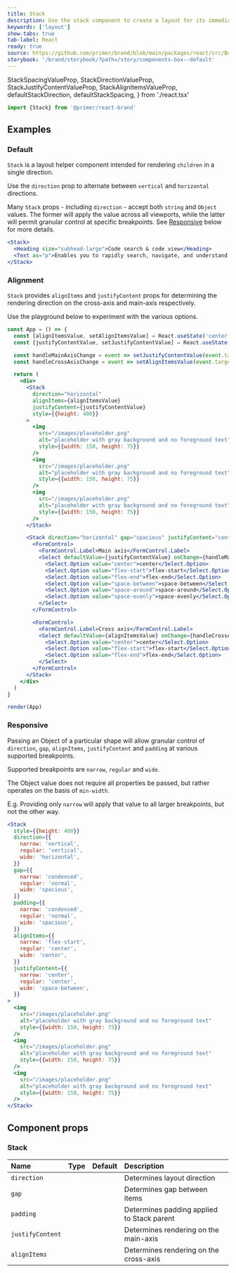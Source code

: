 ```yaml
---
title: Stack
description: Use the stack component to create a layout for its immediate children along the vertical or horizontal axis.
keywords: ['layout']
show-tabs: true
tab-label: React
ready: true
source: https://github.com/primer/brand/blob/main/packages/react/src/Box/Box.tsx
storybook: '/brand/storybook/?path=/story/components-box--default'
---
```


  StackSpacingValueProp,
  StackDirectionValueProp,
  StackJustifyContentValueProp,
  StackAlignItemsValueProp,
  defaultStackDirection,
  defaultStackSpacing,
} from './react.tsx'

```js
import {Stack} from '@primer/react-brand'
```

## Examples

### Default

`Stack` is a layout helper component intended for rendering `children` in a single direction.

Use the `direction` prop to alternate between `vertical` and `horizontal` directions.

Many `Stack` props - including `direction` - accept both `string` and `Object` values. The former will apply the value across all viewports, while the latter will permit granular control at specific breakpoints. See [Responsive](#Responsive) below for more details.

```jsx live
<Stack>
  <Heading size="subhead-large">Code search & code view</Heading>
  <Text as="p">Enables you to rapidly search, navigate, and understand code, right from GitHub.com.</Text>
</Stack>
```

### Alignment

`Stack` provides `alignItems` and `justifyContent` props for determining the rendering direction on the cross-axis and main-axis respectively.

Use the playground below to experiment with the various options.

```jsx filename="noinline"
const App = () => {
  const [alignItemsValue, setAlignItemsValue] = React.useState('center')
  const [justifyContentValue, setJustifyContentValue] = React.useState('space-between')

  const handleMainAxisChange = event => setJustifyContentValue(event.target.value)
  const handleCrossAxisChange = event => setAlignItemsValue(event.target.value)

  return (
    <div>
      <Stack
        direction="horizontal"
        alignItems={alignItemsValue}
        justifyContent={justifyContentValue}
        style={{height: 400}}
      >
        <img
          src="/images/placeholder.png"
          alt="placeholder with gray background and no foreground text"
          style={{width: 150, height: 75}}
        />
        <img
          src="/images/placeholder.png"
          alt="placeholder with gray background and no foreground text"
          style={{width: 150, height: 75}}
        />
        <img
          src="/images/placeholder.png"
          alt="placeholder with gray background and no foreground text"
          style={{width: 150, height: 75}}
        />
      </Stack>

      <Stack direction="horizontal" gap="spacious" justifyContent="center">
        <FormControl>
          <FormControl.Label>Main axis</FormControl.Label>
          <Select defaultValue={justifyContentValue} onChange={handleMainAxisChange}>
            <Select.Option value="center">center</Select.Option>
            <Select.Option value="flex-start">flex-start</Select.Option>
            <Select.Option value="flex-end">flex-end</Select.Option>
            <Select.Option value="space-between">space-between</Select.Option>
            <Select.Option value="space-around">space-around</Select.Option>
            <Select.Option value="space-evenly">space-evenly</Select.Option>
          </Select>
        </FormControl>

        <FormControl>
          <FormControl.Label>Cross axis</FormControl.Label>
          <Select defaultValue={alignItemsValue} onChange={handleCrossAxisChange}>
            <Select.Option value="center">center</Select.Option>
            <Select.Option value="flex-start">flex-start</Select.Option>
            <Select.Option value="flex-end">flex-end</Select.Option>
          </Select>
        </FormControl>
      </Stack>
    </div>
  )
}

render(App)
```

### Responsive

Passing an Object of a particular shape will allow granular control of `direction`, `gap`, `alignItems`, `justifyContent` and `padding` at various supported breakpoints.

Supported breakpoints are `narrow`, `regular` and `wide`.

The Object value does not require all properties be passed, but rather operates on the basis of `min-width`.

E.g. Providing only `narrow` will apply that value to all larger breakpoints, but not the other way.

```jsx live
<Stack
  style={{height: 400}}
  direction={{
    narrow: 'vertical',
    regular: 'vertical',
    wide: 'horizontal',
  }}
  gap={{
    narrow: 'condensed',
    regular: 'normal',
    wide: 'spacious',
  }}
  padding={{
    narrow: 'condensed',
    regular: 'normal',
    wide: 'spacious',
  }}
  alignItems={{
    narrow: 'flex-start',
    regular: 'center',
    wide: 'center',
  }}
  justifyContent={{
    narrow: 'center',
    regular: 'center',
    wide: 'space-between',
  }}
>
  <img
    src="/images/placeholder.png"
    alt="placeholder with gray background and no foreground text"
    style={{width: 150, height: 75}}
  />
  <img
    src="/images/placeholder.png"
    alt="placeholder with gray background and no foreground text"
    style={{width: 150, height: 75}}
  />
  <img
    src="/images/placeholder.png"
    alt="placeholder with gray background and no foreground text"
    style={{width: 150, height: 75}}
  />
</Stack>
```

## Component props

### Stack

| Name             | Type                             |                       Default                        | Description                                |
| :--------------- | :------------------------------- | :--------------------------------------------------: | :----------------------------------------- |
| `direction`      | <StackDirectionValueProp  />     | <PropTableValues values={[defaultStackDirection]} /> | Determines layout direction                |
| `gap`            | <StackSpacingValueProp />        |  <PropTableValues values={[defaultStackSpacing]} />  | Determines gap between items               |
| `padding`        | <StackSpacingValueProp />        |  <PropTableValues values={[defaultStackSpacing]} />  | Determines padding applied to Stack parent |
| `justifyContent` | <StackJustifyContentValueProp /> |                                                      | Determines rendering on the main-axis      |
| `alignItems`     | <StackAlignItemsValueProp />     |                                                      | Determines rendering on the cross-axis     |
